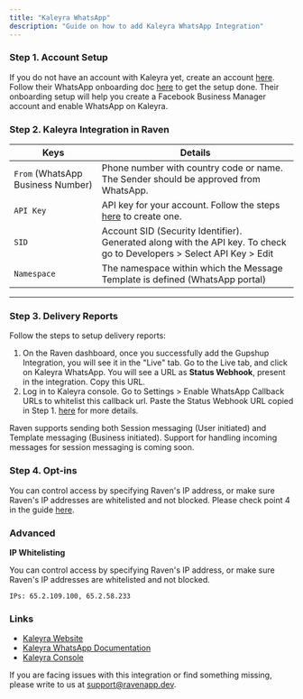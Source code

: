 ```yaml
---
title: "Kaleyra WhatsApp"
description: "Guide on how to add Kaleyra WhatsApp Integration"
---
```


### Step 1. Account Setup

If you do not have an account with Kaleyra yet, create an account
[here](https://developers.kaleyra.io/docs/create-an-account-in-kcloud). Follow
their WhatsApp onboarding doc
[here](https://developers.kaleyra.io/docs/getting-started-with-whatsapp-messaging)
to get the setup done. Their onboarding setup will help you create a Facebook
Business Manager account and enable WhatsApp on Kaleyra.

### Step 2. Kaleyra Integration in Raven

| Keys                              | Details                                                                                                                |
| --------------------------------- | ---------------------------------------------------------------------------------------------------------------------- |
| `From` (WhatsApp Business Number) | Phone number with country code or name. The Sender should be approved from WhatsApp.                                   |
| `API Key`                         | API key for your account. Follow the steps [here](https://developers.kaleyra.io/docs/create-api-key) to create one.    |
| `SID`                             | Account SID (Security Identifier). Generated along with the API key. To check go to Developers > Select API Key > Edit |
| `Namespace`                       | The namespace within which the Message Template is defined (WhatsApp portal)                                           |

---

### Step 3. Delivery Reports

Follow the steps to setup delivery reports:

1. On the Raven dashboard, once you successfully add the Gupshup Integration,
   you will see it in the "Live" tab. Go to the Live tab, and click on Kaleyra
   WhatsApp. You will see a URL as **Status Webhook**, present in the
   integration. Copy this URL.
2. Log in to Kaleyra console. Go to Settings > Enable WhatsApp Callback URLs to
   whitelist this callback url. Paste the Status Webhook URL copied in Step 1.
   [here](https://support.gupshup.io/hc/en-us/articles/360011977800-Will-I-receive-message-status-notification-like-message-read-sent-delivered-etc)
   for more details.

<Info>
  Raven supports sending both Session messaging (User initiated) and Template
  messaging (Business initiated). Support for handling incoming messages for
  session messaging is coming soon.
</Info>

### Step 4. Opt-ins

You can control access by specifying Raven's IP address, or make sure Raven's IP
addresses are whitelisted and not blocked. Please check point 4 in the guide
[here](https://developers.kaleyra.io/docs/generating-an-api-key).

### Advanced

**IP Whitelisting**

You can control access by specifying Raven's IP address, or make sure Raven's IP
addresses are whitelisted and not blocked.

    IPs: 65.2.109.100, 65.2.58.233

### Links

- [Kaleyra Website​](https://www.kaleyra.com/whatsapp/)
- [Kaleyra WhatsApp Documentation​](https://developers.kaleyra.io/docs/getting-started-with-whatsapp-messaging)
- [Kaleyra Console](https://kaleyra.io/login?next=L2Rhc2hib2FyZA==)

<Info>

If you are facing issues with this integration or find something missing, please
write to us at support@ravenapp.dev.

</Info>
